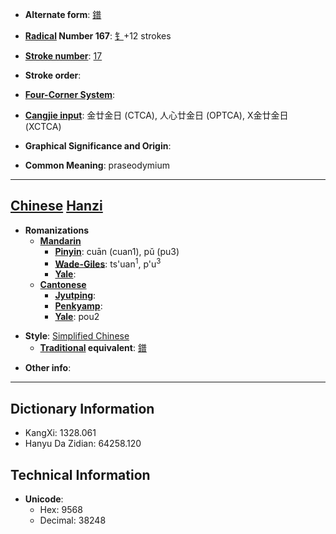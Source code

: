* '''Alternate form''': [[鐠]]

* '''[[Wiktionary:Chinese radical index| Radical]] Number 167''': [[Wiktionary:Chinese radical index 钅|钅]]+12 strokes

* '''[[Wiktionary:Chinese total strokes index|Stroke number]]''': [[Wiktionary:Chinese total strokes index 17|17]]

* '''Stroke order''': 

* '''[[Wiktionary:Chinese four corner index|Four-Corner System]]''': 

* '''[[Wiktionary:Chinese Cangjie index|Cangjie input]]''': 金廿金日 (CTCA), 人心廿金日 (OPTCA), X金廿金日 (XCTCA)

* '''Graphical Significance and Origin''': 

* '''Common Meaning''': praseodymium

----

== [[Chinese]] [[Hanzi]] ==

* '''Romanizations'''
** '''[[Mandarin]]'''
*** '''[[Pinyin]]''': cuān (cuan1), pǔ (pu3)
*** '''[[Wade-Giles]]''': ts'uan<sup>1</sup>, p'u<sup>3</sup>
*** '''[[Yale]]''': 
** '''[[Cantonese]]'''
*** '''[[Jyutping]]''':
*** '''[[Penkyamp]]''': 
*** '''[[Yale]]''': pou2

* '''Style''': [[Simplified Chinese]] 
** '''[[Traditional Chinese|Traditional]] equivalent''': [[鐠]]

* '''Other info''': 

----

== Dictionary Information ==

* KangXi: 1328.061
* Hanyu Da Zidian: 64258.120

== Technical Information ==

* '''Unicode''':
** Hex: 9568
** Decimal: 38248